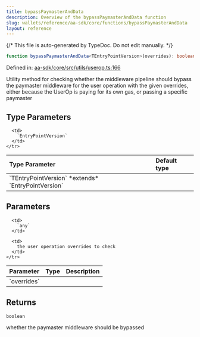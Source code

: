 ```yaml
---
title: bypassPaymasterAndData
description: Overview of the bypassPaymasterAndData function
slug: wallets/reference/aa-sdk/core/functions/bypassPaymasterAndData
layout: reference
---
```


{/* This file is auto-generated by TypeDoc. Do not edit manually. */}

```ts
function bypassPaymasterAndData<TEntryPointVersion>(overrides): boolean;
```

Defined in: [aa-sdk/core/src/utils/userop.ts:166](https://github.com/alchemyplatform/aa-sdk/blob/153785ddc87beb160382c2bae7dbafa4a66ade9a/aa-sdk/core/src/utils/userop.ts#L166)

Utility method for checking whether the middleware pipeline should
bypass the paymaster middleware for the user operation with the given overrides,
either because the UserOp is paying for its own gas, or passing a specific paymaster

## Type Parameters

<table>
  <thead>
    <tr>
      <th align="left">Type Parameter</th>
      <th align="left">Default type</th>
    </tr>
  </thead>

  <tbody>
    <tr>
      <td>
        `TEntryPointVersion` *extends* `EntryPointVersion`
      </td>

      <td>
        `EntryPointVersion`
      </td>
    </tr>

  </tbody>
</table>

## Parameters

<table>
  <thead>
    <tr>
      <th align="left">Parameter</th>
      <th align="left">Type</th>
      <th align="left">Description</th>
    </tr>
  </thead>

  <tbody>
    <tr>
      <td>
        `overrides`
      </td>

      <td>
        `any`
      </td>

      <td>
        the user operation overrides to check
      </td>
    </tr>

  </tbody>
</table>

## Returns

`boolean`

whether the paymaster middleware should be bypassed
